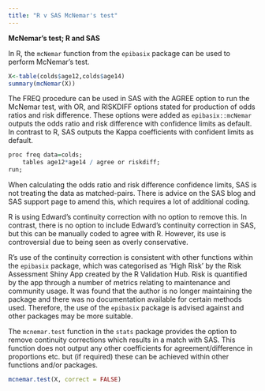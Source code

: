 ```yaml
---
title: "R v SAS McNemar's test"
---
```


**McNemar's test; R and SAS**

In R, the `mcNemar` function from the `epibasix` package can be used to perform McNemar's test.

```r
X<-table(colds$age12,colds$age14)
summary(mcNemar(X))

```

The FREQ procedure can be used in SAS with the AGREE option to run the McNemar test, with OR, and RISKDIFF options stated for production of odds ratios and risk difference. These options were added as `epibasix::mcNemar` outputs the odds ratio and risk difference with confidence limits as default. In contrast to R, SAS outputs the Kappa coefficients with confident limits as default.

```r
proc freq data=colds;
	tables age12*age14 / agree or riskdiff;
run;
```

When calculating the odds ratio and risk difference confidence limits, SAS is not treating the data as matched-pairs. There is advice on the SAS blog and SAS support page to amend this, which requires a lot of additional coding.

R is using Edward's continuity correction with no option to remove this. In contrast, there is no option to include Edward's continuity correction in SAS, but this can be manually coded to agree with R. However, its use is controversial due to being seen as overly conservative.

R's use of the continuity correction is consistent with other functions within the `epibasix` package, which was categorised as 'High Risk' by the Risk Assessment Shiny App created by the R Validation Hub. Risk is quantified by the app through a number of metrics relating to maintenance and community usage. It was found that the author is no longer maintaining the package and there was no documentation available for certain methods used. Therefore, the use of the `epibasix` package is advised against and other packages may be more suitable.

The `mcnemar.test` function in the `stats` package provides the option to remove continuity corrections which results in a match with SAS. This function does not output any other coefficients for agreement/difference in proportions etc. but (if required) these can be achieved within other functions and/or packages.

```r
mcnemar.test(X, correct = FALSE)

```
